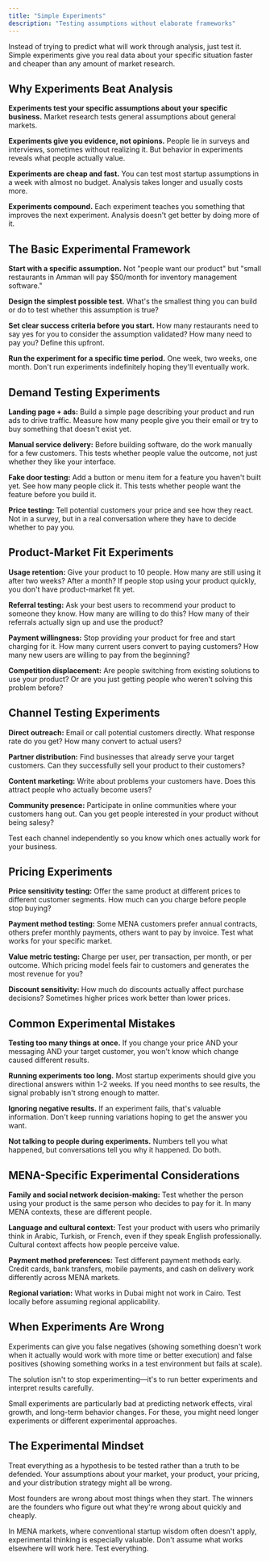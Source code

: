 ```yaml
---
title: "Simple Experiments"
description: "Testing assumptions without elaborate frameworks"
---
```


Instead of trying to predict what will work through analysis, just test it. Simple experiments give you real data about your specific situation faster and cheaper than any amount of market research.

## Why Experiments Beat Analysis

**Experiments test your specific assumptions about your specific business.** Market research tests general assumptions about general markets.

**Experiments give you evidence, not opinions.** People lie in surveys and interviews, sometimes without realizing it. But behavior in experiments reveals what people actually value.

**Experiments are cheap and fast.** You can test most startup assumptions in a week with almost no budget. Analysis takes longer and usually costs more.

**Experiments compound.** Each experiment teaches you something that improves the next experiment. Analysis doesn't get better by doing more of it.

## The Basic Experimental Framework

**Start with a specific assumption.** Not "people want our product" but "small restaurants in Amman will pay $50/month for inventory management software."

**Design the simplest possible test.** What's the smallest thing you can build or do to test whether this assumption is true?

**Set clear success criteria before you start.** How many restaurants need to say yes for you to consider the assumption validated? How many need to pay you? Define this upfront.

**Run the experiment for a specific time period.** One week, two weeks, one month. Don't run experiments indefinitely hoping they'll eventually work.

## Demand Testing Experiments

**Landing page + ads:** Build a simple page describing your product and run ads to drive traffic. Measure how many people give you their email or try to buy something that doesn't exist yet.

**Manual service delivery:** Before building software, do the work manually for a few customers. This tests whether people value the outcome, not just whether they like your interface.

**Fake door testing:** Add a button or menu item for a feature you haven't built yet. See how many people click it. This tests whether people want the feature before you build it.

**Price testing:** Tell potential customers your price and see how they react. Not in a survey, but in a real conversation where they have to decide whether to pay you.

## Product-Market Fit Experiments

**Usage retention:** Give your product to 10 people. How many are still using it after two weeks? After a month? If people stop using your product quickly, you don't have product-market fit yet.

**Referral testing:** Ask your best users to recommend your product to someone they know. How many are willing to do this? How many of their referrals actually sign up and use the product?

**Payment willingness:** Stop providing your product for free and start charging for it. How many current users convert to paying customers? How many new users are willing to pay from the beginning?

**Competition displacement:** Are people switching from existing solutions to use your product? Or are you just getting people who weren't solving this problem before?

## Channel Testing Experiments

**Direct outreach:** Email or call potential customers directly. What response rate do you get? How many convert to actual users?

**Partner distribution:** Find businesses that already serve your target customers. Can they successfully sell your product to their customers?

**Content marketing:** Write about problems your customers have. Does this attract people who actually become users?

**Community presence:** Participate in online communities where your customers hang out. Can you get people interested in your product without being salesy?

Test each channel independently so you know which ones actually work for your business.

## Pricing Experiments

**Price sensitivity testing:** Offer the same product at different prices to different customer segments. How much can you charge before people stop buying?

**Payment method testing:** Some MENA customers prefer annual contracts, others prefer monthly payments, others want to pay by invoice. Test what works for your specific market.

**Value metric testing:** Charge per user, per transaction, per month, or per outcome. Which pricing model feels fair to customers and generates the most revenue for you?

**Discount sensitivity:** How much do discounts actually affect purchase decisions? Sometimes higher prices work better than lower prices.

## Common Experimental Mistakes

**Testing too many things at once.** If you change your price AND your messaging AND your target customer, you won't know which change caused different results.

**Running experiments too long.** Most startup experiments should give you directional answers within 1-2 weeks. If you need months to see results, the signal probably isn't strong enough to matter.

**Ignoring negative results.** If an experiment fails, that's valuable information. Don't keep running variations hoping to get the answer you want.

**Not talking to people during experiments.** Numbers tell you what happened, but conversations tell you why it happened. Do both.

## MENA-Specific Experimental Considerations

**Family and social network decision-making:** Test whether the person using your product is the same person who decides to pay for it. In many MENA contexts, these are different people.

**Language and cultural context:** Test your product with users who primarily think in Arabic, Turkish, or French, even if they speak English professionally. Cultural context affects how people perceive value.

**Payment method preferences:** Test different payment methods early. Credit cards, bank transfers, mobile payments, and cash on delivery work differently across MENA markets.

**Regional variation:** What works in Dubai might not work in Cairo. Test locally before assuming regional applicability.

## When Experiments Are Wrong

Experiments can give you false negatives (showing something doesn't work when it actually would work with more time or better execution) and false positives (showing something works in a test environment but fails at scale).

The solution isn't to stop experimenting—it's to run better experiments and interpret results carefully.

Small experiments are particularly bad at predicting network effects, viral growth, and long-term behavior changes. For these, you might need longer experiments or different experimental approaches.

## The Experimental Mindset

Treat everything as a hypothesis to be tested rather than a truth to be defended. Your assumptions about your market, your product, your pricing, and your distribution strategy might all be wrong.

Most founders are wrong about most things when they start. The winners are the founders who figure out what they're wrong about quickly and cheaply.

In MENA markets, where conventional startup wisdom often doesn't apply, experimental thinking is especially valuable. Don't assume what works elsewhere will work here. Test everything.